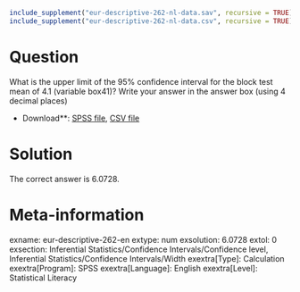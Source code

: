 ```r
include_supplement("eur-descriptive-262-nl-data.sav", recursive = TRUE)
include_supplement("eur-descriptive-262-nl-data.csv", recursive = TRUE)
```

Question
========
What is the upper limit of the 95% confidence interval for the block test mean of 4.1 (variable box41)? Write your answer in the answer box (using 4 decimal places)

* Download**: [SPSS file](eur-descriptive-262-nl-data.sav), [CSV file](eur-descriptive-262-nl-data.csv)


Solution
========
The correct answer is 6.0728.

Meta-information
================
exname: eur-descriptive-262-en
extype: num
exsolution: 6.0728
extol: 0
exsection: Inferential Statistics/Confidence Intervals/Confidence level, Inferential Statistics/Confidence Intervals/Width
exextra[Type]: Calculation
exextra[Program]: SPSS
exextra[Language]: English
exextra[Level]: Statistical Literacy
